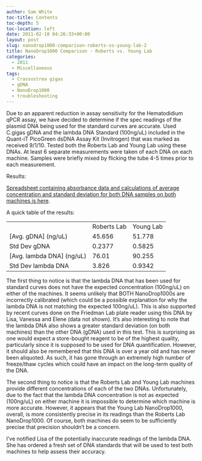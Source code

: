 ```yaml
---
author: Sam White
toc-title: Contents
toc-depth: 5
toc-location: left
date: 2011-02-10 04:26:33+00:00
layout: post
slug: nanodrop1000-comparison-roberts-vs-young-lab-2
title: NanoDrop1000 Comparison - Roberts vs. Young Lab
categories:
  - 2011
  - Miscellaneous
tags:
  - Crassostrea gigas
  - gDNA
  - NanoDrop1000
  - troubleshooting
---
```


Due to an apparent reduction in assay sensitivity for the Hematodidium qPCR assay, we have decided to determine if the spec readings of the plasmid DNA being used for the standard curves are accurate. Used C.gigas gDNA and the lambda DNA Standard (100ng/uL) included in the Quant-iT PicoGreen dsDNA Assay Kit (Invitrogen) that was marked as received 9/1/10. Tested both the Roberts Lab and Young Lab using these DNAs. At least 6 separate measurements were taken of each DNA on each machine. Samples were briefly mixed by flicking the tube 4-5 times prior to each measurement.

Results:

[Spreadsheet containing absorbance data and calculations of average concentration and standard deviation for both DNA samples on both machines is here](https://spreadsheets.google.com/ccc?hl=en&key=tdVXYq6kndQafj_JUX9_ymw&authkey=CPe7wowL&hl=en#gid=0).

A quick table of the results:

<table class="wiki_table mceItemTable" >
<tbody >
<tr >

<td >
</td>

<td >Roberts Lab
</td>

<td >Young Lab
</td>
</tr>
<tr >

<td >[Avg. gDNA] (ng/uL)
</td>

<td >45.656
</td>

<td >51.778
</td>
</tr>
<tr >

<td >Std Dev gDNA
</td>

<td >0.2377
</td>

<td >0.5825
</td>
</tr>
<tr >

<td >[Avg. lambda DNA] (ng/uL)
</td>

<td >76.01
</td>

<td >90.255
</td>
</tr>
<tr >

<td >Std Dev lambda DNA
</td>

<td >3.826
</td>

<td >0.9342
</td>
</tr>
</tbody>
</table>

The first thing to notice is that the lambda DNA that has been used for standard curves does not have the expected concentration (100ng/uL) on either of the machines. It seems unlikely that BOTH NanoDrop1000s are incorrectly calibrated (which could be a possible explanation for why the lambda DNA is not matching the expected 100ng/uL). This is also supported by recent curves done on the Friedman Lab plate reader using this DNA by Lisa, Vanessa and Elene (data not shown). It's also interesting to note that the lambda DNA also shows a greater standard deviation (on both machines) than the other DNA (gDNA) used in this test. This is surprising as one would expect a store-bought reagent to be of the highest quality, particularly since it is supposed to be used for DNA quantification. However, it should also be remembered that this DNA is over a year old and has never been aliquoted. As such, it has gone through an extremely high number of freeze/thaw cycles which could have an impact on the long-term quality of the DNA.

The second thing to notice is that the Roberts Lab and Young Lab machines provide different concentrations of each of the two DNAs. Unfortunately, due to the fact that the lambda DNA concentration is not as expected (100ng/uL) on either machine it is impossible to determine which machine is more accurate. However, it appears that the Young Lab NanoDrop1000, overall, is more consistently precise in its readings than the Roberts Lab NanoDrop1000. Of course, both machines do seem to be sufficiently precise that precision shouldn't be a concern.

I've notified Lisa of the potentially inaccurate readings of the lambda DNA. She has ordered a fresh set of DNA standards that will be used to test both machines to help assess their accuracy.
